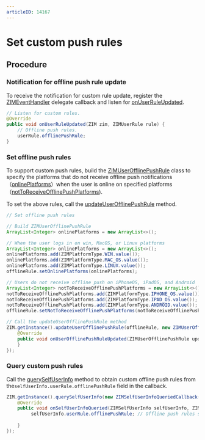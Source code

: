 ```yaml
---
articleID: 14167
---
```


# Set custom push rules


<Content />


## Procedure

### Notification for offline push rule update


To receive the notification for custom rule update, register the [ZIMEventHandler](@-ZIMEventHandler) delegate callback and listen for  [onUserRuleUpdated](@onUserRuleUpdated).

```java
// Listen for custom rules.
@Override
public void onUserRuleUpdated(ZIM zim, ZIMUserRule rule) {
    // Offline push rules.
    userRule.offlinePushRule;
}
```

### Set offline push rules

To support custom push rules, build the [ZIMUserOfflinePushRule](@-ZIMUserOfflinePushRule) class to specify the platforms that do not receive offline push notifications（[onlinePlatforms](@onlinePlatforms)）when the user is online on specified platforms（[notToReceiveOfflinePushPlatforms](@notToReceiveOfflinePushPlatforms)).

To set the above rules, call the [updateUserOfflinePushRule](@updateUserOfflinePushRule) method.

```java
// Set offline push rules

// Build ZIMUserOfflinePushRule
ArrayList<Integer> onlinePlatforms = new ArrayList<>();

// When the user logs in on win, MacOS, or Linux platforms
ArrayList<Integer> onlinePlatforms = new ArrayList<>();
onlinePlatforms.add(ZIMPlatformType.WIN.value());
onlinePlatforms.add(ZIMPlatformType.MAC_OS.value());
onlinePlatforms.add(ZIMPlatformType.LINUX.value());
offlineRule.setOnlinePlatforms(onlinePlatforms);

// Users do not receive offline push on iPhoneOS, iPadOS, and Android
ArrayList<Integer> notToReceiveOfflinePushPlatforms = new ArrayList<>();
notToReceiveOfflinePushPlatforms.add(ZIMPlatformType.IPHONE_OS.value());
notToReceiveOfflinePushPlatforms.add(ZIMPlatformType.IPAD_OS.value());
notToReceiveOfflinePushPlatforms.add(ZIMPlatformType.ANDROID.value());
offlineRule.setNotToReceiveOfflinePushPlatforms(notToReceiveOfflinePushPlatforms);

// Call the updateUserOfflinePushRule method
ZIM.getInstance().updateUserOfflinePushRule(offlineRule, new ZIMUserOfflinePushRuleUpdatedCallback() {
    @Override
    public void onUserOfflinePushRuleUpdated(ZIMUserOfflinePushRule updatedOfflinePushRule, ZIMError errorInfo) {
    }
});
```

### Query custom push rules


Call the [querySelfUserInfo](@querySelfUserInfo) method to obtain custom offline push rules from the`selfUserInfo.userRule.offlinePushRule` field in the callback.

```java 
ZIM.getInstance().querySelfUserInfo(new ZIMSelfUserInfoQueriedCallback() {
    @Override
    public void onSelfUserInfoQueried(ZIMSelfUserInfo selfUserInfo, ZIMError errorInfo) {
         selfUserInfo.userRule.offlinePushRule; // Offline push rules specified by the user.
        
    }
});
```
